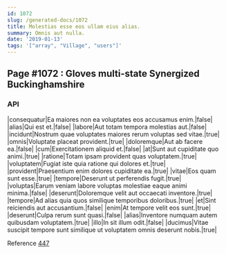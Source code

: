 ```yaml
---
id: 1072
slug: /generated-docs/1072
title: Molestias esse eos ullam eius alias.
summary: Omnis aut nulla.
date: '2019-01-13'
tags: '["array", "Village", "users"]'
---
```


## Page #1072 : Gloves multi-state Synergized Buckinghamshire
### API

|consequatur|Ea maiores non ea voluptates eos accusamus enim.|false|
|alias|Qui est et.|false|
|labore|Aut totam tempora molestias aut.|false|
|incidunt|Nostrum quae voluptates maiores rerum voluptas sed vitae.|true|
|omnis|Voluptate placeat provident.|true|
|doloremque|Aut ab facere ea.|false|
|cum|Exercitationem aliquid et.|false|
|at|Sunt aut cupiditate quo animi.|true|
|ratione|Totam ipsam provident quas voluptatem.|true|
|voluptatem|Fugiat iste quia ratione qui dolores et.|true|
|provident|Praesentium enim dolores cupiditate ea.|true|
|vitae|Eos quam sunt esse.|true|
|tempore|Deserunt ut perferendis fugit.|true|
|voluptas|Earum veniam labore voluptas molestiae eaque animi minima.|false|
|deserunt|Doloremque velit aut occaecati inventore.|true|
|tempore|Ad alias quia quos similique temporibus doloribus.|true|
|et|Sint reiciendis aut accusantium.|false|
|enim|At tempore velit eos sunt.|true|
|deserunt|Culpa rerum sunt quasi.|false|
|alias|Inventore numquam autem quibusdam voluptatem.|true|
|illo|In sit illum odit.|false|
|ducimus|Vitae suscipit tempore sunt similique ut voluptatem omnis deserunt nobis.|true|

Reference [447](/generated-docs/447)



